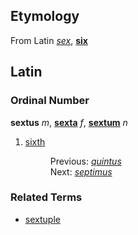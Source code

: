 ==Etymology==
From Latin ''[[sex]]'', '''[[six]]'''

==Latin==
===Ordinal Number===
'''sextus''' ''m'', '''[[sexta]]''' ''f'', '''[[sextum]]''' ''n''

# [[sixth]]
#: Previous: ''[[quintus]]''
#: Next: ''[[septimus]]''

===Related Terms===
*[[sextuple]]